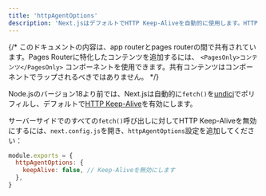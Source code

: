 ```yaml
---
title: 'httpAgentOptions'
description: 'Next.jsはデフォルトでHTTP Keep-Aliveを自動的に使用します。HTTP Keep-Aliveを無効にする方法について、こちらを参照してください。'
---
```


{/* このドキュメントの内容は、app routerとpages routerの間で共有されています。Pages Routerに特化したコンテンツを追加するには、 `<PagesOnly>コンテンツ</PagesOnly>` コンポーネントを使用できます。共有コンテンツはコンポーネントでラップされるべきではありません。 */}

Node.jsのバージョン18より前では、Next.jsは自動的に`fetch()`を[undici](/docs/architecture/supported-browsers#polyfills)でポリフィルし、デフォルトで[HTTP Keep-Alive](https://developer.mozilla.org/docs/Web/HTTP/Headers/Keep-Alive)を有効にします。

サーバーサイドでのすべての`fetch()`呼び出しに対してHTTP Keep-Aliveを無効にするには、`next.config.js`を開き、`httpAgentOptions`設定を追加してください：

```js title="next.config.js"
module.exports = {
  httpAgentOptions: {
    keepAlive: false, // Keep-Aliveを無効にします
  },
}
```
